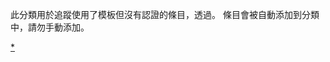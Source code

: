 
{{tracking category}}
{{Empty category}}
此分類用於追蹤使用了{{tl|Certification Table Entry}}模板但沒有認證的條目，透過{{code|1=nosales=true}}。
條目會被自動添加到分類中，請勿手動添加。

[[Category:Certification_Table_Entry使用|*]]